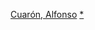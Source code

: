 {{Navbox
| name = Alfonso Cuarón
| title = [[艾方索·柯朗]]執導電影
| state = {{{state|autocollapse}}}
|listclass = hlist

| group1 = 1990年代
| list1 =
* 《[[愛在歇斯底里時]]》（1991）
* 《[[小公主 (1995年電影)|小公主]]》（1995）
* 《[[烈愛風雲]]》（1998）

| group2 = 2000年代
| list2 =
* 《[[你他媽的也是]]》 (2001)
* 《[[哈利波特：阿茲卡班的逃犯 (電影)|哈利波特：阿茲卡班的逃犯]]》（2004）
* 《[[人類之子]]》 (2006)

| group3 = 2010年代
| list3 =
* 《[[地心引力 (电影)|地心引力]]》（2013，[[地心引力获奖列表|荣誉]]）
* 《[[羅馬 (2018年電影)|羅馬]]》（2018）

}}<noinclude>
{{collapsible option}}
[[Category:墨西哥電影導演模板|Cuarón, Alfonso]]
[[Category:艾方索·柯朗電影|*]]
</noinclude>